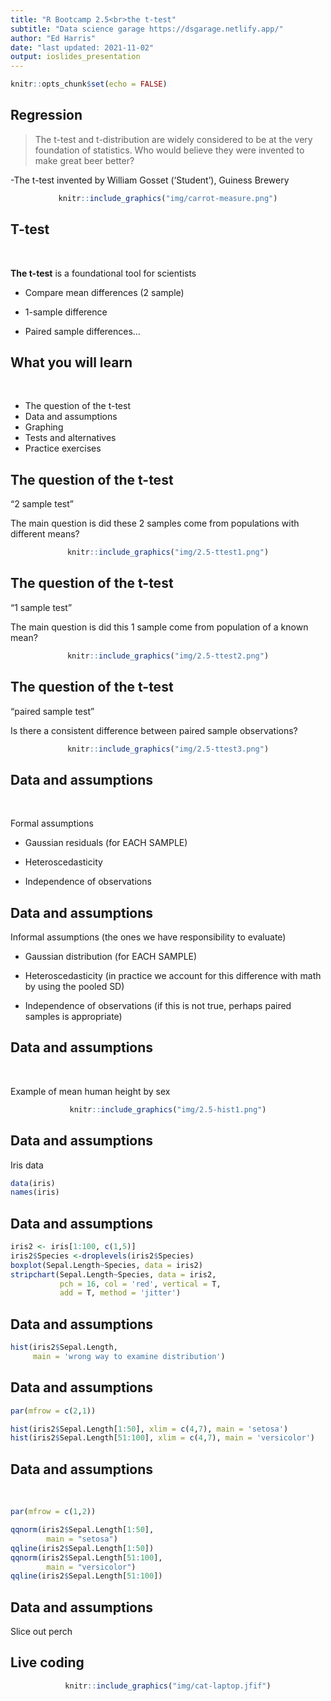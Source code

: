 ```yaml
---
title: "R Bootcamp 2.5<br>the t-test"
subtitle: "Data science garage https://dsgarage.netlify.app/"
author: "Ed Harris"
date: "last updated: 2021-11-02"
output: ioslides_presentation
---
```


```r
knitr::opts_chunk$set(echo = FALSE)
```

## Regression


> The t-test and t-distribution are widely considered to be at the very foundation of  statistics. Who would believe they were invented to make great beer better?

-The t-test invented by William Gosset ('Student'), Guiness Brewery

<center>

```r
knitr::include_graphics("img/carrot-measure.png")
```

</center>

## T-test

&nbsp;

**The t-test** is a foundational tool for scientists

- Compare mean differences (2 sample) 

- 1-sample difference

- Paired sample differences...


## What you will learn

&nbsp;

- The question of the t-test
- Data and assumptions
- Graphing
- Tests and alternatives
- Practice exercises

## The question of the t-test

"2 sample test"

The main question is did these 2 samples come from populations with different means?

<center>

```r
knitr::include_graphics("img/2.5-ttest1.png")
```

</center>


## The question of the t-test

"1 sample test"

The main question is did this 1 sample come from population of a known mean?

<center>

```r
knitr::include_graphics("img/2.5-ttest2.png")
```

</center>


## The question of the t-test

"paired sample test"

Is there a consistent difference between paired sample observations?

<center>

```r
knitr::include_graphics("img/2.5-ttest3.png")
```

</center>


## Data and assumptions

&nbsp;

Formal assumptions 

- Gaussian residuals (for EACH SAMPLE)

- Heteroscedasticity

- Independence of observations

## Data and assumptions

Informal assumptions (the ones we have responsibility to evaluate)

- Gaussian distribution (for EACH SAMPLE)

- Heteroscedasticity (in practice we account for this difference with math by using the  pooled SD)

- Independence of observations (if this is not true, perhaps paired samples is appropriate)


## Data and assumptions

&nbsp;

Example of mean human height by sex

<center>
```r
knitr::include_graphics("img/2.5-hist1.png")
```

</center>

## Data and assumptions

Iris data

```r
data(iris)
names(iris)
```

## Data and assumptions

```r
iris2 <- iris[1:100, c(1,5)]
iris2$Species <-droplevels(iris2$Species)
boxplot(Sepal.Length~Species, data = iris2)
stripchart(Sepal.Length~Species, data = iris2,
           pch = 16, col = 'red', vertical = T,
           add = T, method = 'jitter')

```

## Data and assumptions

```r
hist(iris2$Sepal.Length,
     main = 'wrong way to examine distribution')

```

## Data and assumptions

```r
par(mfrow = c(2,1))

hist(iris2$Sepal.Length[1:50], xlim = c(4,7), main = 'setosa')
hist(iris2$Sepal.Length[51:100], xlim = c(4,7), main = 'versicolor')

```

## Data and assumptions

&nbsp;

```r
par(mfrow = c(1,2))

qqnorm(iris2$Sepal.Length[1:50],
        main = "setosa")
qqline(iris2$Sepal.Length[1:50])
qqnorm(iris2$Sepal.Length[51:100],
        main = "versicolor")
qqline(iris2$Sepal.Length[51:100])

```


## Data and assumptions

Slice out perch



## Live coding

<center>

```r
knitr::include_graphics("img/cat-laptop.jfif")
```

</center>
